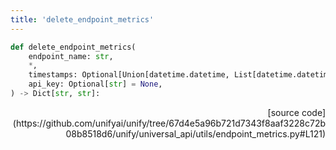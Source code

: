 ```yaml
---
title: 'delete_endpoint_metrics'
---
```


```python
def delete_endpoint_metrics(
    endpoint_name: str,
    *,
    timestamps: Optional[Union[datetime.datetime, List[datetime.datetime]]] = None,
    api_key: Optional[str] = None,
) -> Dict[str, str]:
```

<p align="right">[source code](https://github.com/unifyai/unify/tree/67d4e5a96b721d7343f8aaf3228c72b08b8518d6/unify/universal_api/utils/endpoint_metrics.py#L121)</p>

